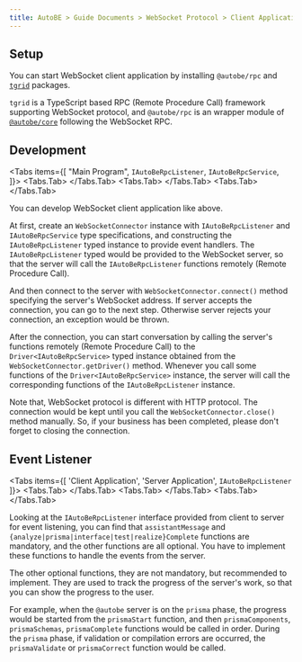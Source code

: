 ```yaml
---
title: AutoBE > Guide Documents > WebSocket Protocol > Client Application
---
```



## Setup
<AutoBeRpcClientSetupSnippet />

You can start WebSocket client application by installing `@autobe/rpc` and [`tgrid`](https://tgrid.com) packages.

`tgrid` is a TypeScript based RPC (Remote Procedure Call) framework supporting WebSocket protocol, and `@autobe/rpc` is an wrapper module of [`@autobe/core`](/docs/core) following the WebSocket RPC.




## Development
<Tabs items={[
  "Main Program", 
  <code>IAutoBeRpcListener</code>,
  <code>IAutoBeRpcService</code>,
]}>
  <Tabs.Tab>
    <AutoBeRpcClientMainSnippet />
  </Tabs.Tab>
  <Tabs.Tab>
    <LocalSource
      path="packages/interface/src/rpc/IAutoBeRpcService.ts"
      filename="@autobe/interface/IAutoBeRpcService"
      showLineNumbers />
  </Tabs.Tab>
  <Tabs.Tab>
    <LocalSource
      path="packages/interface/src/rpc/IAutoBeRpcListener.ts"
      filename="@autobe/interface/IAutoBeRpcListener"
      showLineNumbers />
  </Tabs.Tab>
</Tabs>

You can develop WebSocket client application like above.

At first, create an `WebSocketConnector` instance with `IAutoBeRpcListener` and `IAutoBeRpcService` type specifications, and constructing the `IAutoBeRpcListener` typed instance to provide event handlers. The `IAutoBeRpcListener` typed would be provided to the WebSocket server, so that the server will call the `IAutoBeRpcListener` functions remotely (Remote Procedure Call).

And then connect to the server with `WebSocketConnector.connect()` method specifying the server's WebSocket address. If server accepts the connection, you can go to the next step. Otherwise server rejects your connection, an exception would be thrown.

After the connection, you can start conversation by calling the server's functions remotely (Remote Procedure Call) to the `Driver<IAutoBeRpcService>` typed instance obtained from the `WebSocketConnector.getDriver()` method. Whenever you call some functions of the `Driver<IAutoBeRpcService>` instance, the server will call the corresponding functions of the `IAutoBeRpcListener` instance.

Note that, WebSocket protocol is different with HTTP protocol. The connection would be kept until you call the `WebSocketConnector.close()` method manually. So, if your business has been completed, please don't forget to closing the connection.



## Event Listener
<Tabs items={[
  'Client Application', 
  'Server Application',
  <code>IAutoBeRpcListener</code>
]}>
  <Tabs.Tab>
    <AutoBeRpcClientMainSnippet />
  </Tabs.Tab>
  <Tabs.Tab>
    <AutoBeRpcNodeJsMainSnippet />
  </Tabs.Tab>
  <Tabs.Tab>
    <RemoteSource
      url="https://raw.githubusercontent.com/wrtnlabs/autobe/refs/heads/main/packages/interface/src/rpc/IAutoBeRpcListener.ts"
      filename="@autobe/rpc/IAutoBeRpcListener"
      showLineNumbers />
  </Tabs.Tab>
</Tabs>

Looking at the `IAutoBeRpcListener` interface provided from client to server for event listening, you can find that `assistantMessage` and `{analyze|prisma|interface|test|realize}Complete` functions are mandatory, and the other functions are all optional. You have to implement these functions to handle the events from the server.

The other optional functions, they are not mandatory, but recommended to implement. They are used to track the progress of the server's work, so that you can show the progress to the user.

For example, when the `@autobe` server is on the `prisma` phase, the progress would be started from the `prismaStart` function, and then `prismaComponents`, `prismaSchemas`, `prismaComplete` functions would be called in order. During the `prisma` phase, if validation or compilation errors are occurred, the `prismaValidate` or `prismaCorrect` function would be called.